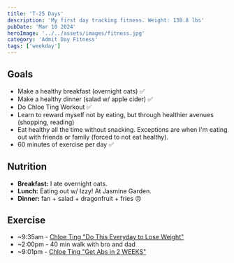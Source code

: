 ```yaml
---
title: 'T-25 Days'
description: 'My first day tracking fitness. Weight: 138.8 lbs'
pubDate: 'Mar 10 2024'
heroImage: '../../assets/images/fitness.jpg'
category: 'Admit Day Fitness'
tags: ['weekday']
---
```


## Goals

- Make a healthy breakfast (overnight oats) ✅
- Make a healthy dinner (salad w/ apple cider) ✅
- Do Chloe Ting Workout ✅
- Learn to reward myself not by eating, but through healthier avenues (shopping, reading)
- Eat healthy all the time without snacking. Exceptions are when I'm eating out with friends or family (forced to not eat healthy).
- 60 minutes of exercise per day ✅

## Nutrition

- **Breakfast:** I ate overnight oats.
- **Lunch:** Eating out w/ Izzy! At Jasmine Garden.
- **Dinner:** fan + salad + dragonfruit + fries 😣

## Exercise

- ~9:35am - [Chloe Ting "Do This Everyday to Lose Weight"](https://www.youtube.com/watch?v=2MoGxae-zyo)
- ~2:00pm - 40 min walk with bro and dad
- ~9:01pm - [Chloe Ting "Get Abs in 2 WEEKS"](https://www.youtube.com/watch?v=2pLT-olgUJs&t=55s)
